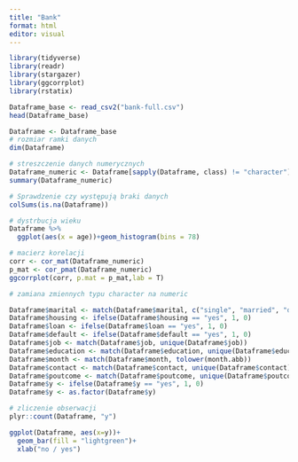```yaml
---
title: "Bank"
format: html
editor: visual
---
```


```r
library(tidyverse)
library(readr)
library(stargazer)
library(ggcorrplot)
library(rstatix)
```

```r
Dataframe_base <- read_csv2("bank-full.csv")
head(Dataframe_base)

Dataframe <- Dataframe_base
# rozmiar ramki danych
dim(Dataframe)

# streszczenie danych numerycznych
Dataframe_numeric <- Dataframe[sapply(Dataframe, class) != "character"]
summary(Dataframe_numeric)


```

```r
# Sprawdzenie czy występują braki danych 
colSums(is.na(Dataframe))
```

```r
# dystrbucja wieku
Dataframe %>% 
  ggplot(aes(x = age))+geom_histogram(bins = 78)
```

```r
# macierz korelacji
corr <- cor_mat(Dataframe_numeric)
p_mat <- cor_pmat(Dataframe_numeric)
ggcorrplot(corr, p.mat = p_mat,lab = T)
```

```r


# zamiana zmiennych typu character na numeric

Dataframe$marital <- match(Dataframe$marital, c("single", "married", "divorced"))
Dataframe$housing <- ifelse(Dataframe$housing == "yes", 1, 0)
Dataframe$loan <- ifelse(Dataframe$loan == "yes", 1, 0)
Dataframe$default <- ifelse(Dataframe$default == "yes", 1, 0)
Dataframe$job <- match(Dataframe$job, unique(Dataframe$job))
Dataframe$education <- match(Dataframe$education, unique(Dataframe$education))
Dataframe$month <- match(Dataframe$month, tolower(month.abb))
Dataframe$contact <- match(Dataframe$contact, unique(Dataframe$contact))
Dataframe$poutcome <- match(Dataframe$poutcome, unique(Dataframe$poutcome))
Dataframe$y <- ifelse(Dataframe$y == "yes", 1, 0)
Dataframe$y <- as.factor(Dataframe$y)


```

```r
# zliczenie obserwacji
plyr::count(Dataframe, "y")

ggplot(Dataframe, aes(x=y))+
  geom_bar(fill = "lightgreen")+
  xlab("no / yes")

```
